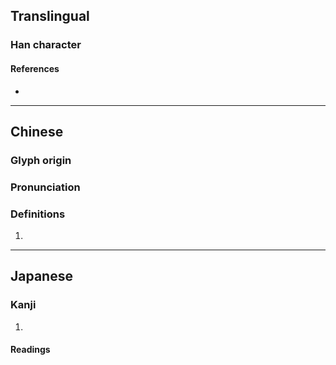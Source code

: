 {{character info/new}}
==Translingual==

===Han character===
{{Han char|rn=32|rad=土|as=04|sn=7|four=48127|canj=GOIN|ids=⿰土今}}

====References====
* {{Han ref|kx=0224.290|dkj=04914|dj=0459.180|hdz=10424.010|uh=5745|ud=22341|bh=CAAB|bd=51883}}

----

==Chinese==
{{zh-forms}}

===Glyph origin===
{{Han etym}}

===Pronunciation===
{{zh-pron
|m=qǐn
|c=gam2,jam2
|mc=y
|oc=y
|cat=
}}

===Definitions===
{{zh-hanzi}}

# {{rfdef|zh}}

----

==Japanese==

===Kanji===
{{ja-kanji|grade=|rs=土04}}

# {{defn|lang=ja|sort=土04}}

====Readings====
{{rfv-pronunciation|ja}}
{{ja-readings
|goon=こん<こん<こむ, ざん<ざん<ざむ
|kanon=きん<きん<きむ, さん<さん<さむ
|kun=あな-
}}